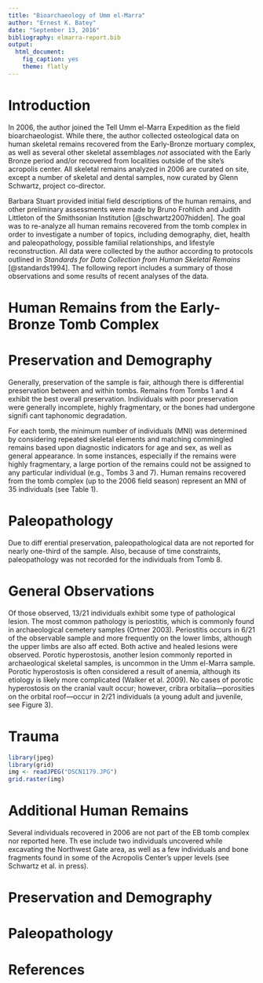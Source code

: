 ```yaml
---
title: "Bioarchaeology of Umm el-Marra"
author: "Ernest K. Batey"
date: "September 13, 2016"
bibliography: elmarra-report.bib
output: 
  html_document: 
    fig_caption: yes
    theme: flatly
---
```


# Introduction

In 2006, the author joined the Tell Umm el-Marra Expedition as the field bioarchaeologist. While there, the author collected osteological data on human skeletal remains recovered from the Early-Bronze mortuary complex, as well as several other skeletal assemblages *not* associated with the Early Bronze period and/or recovered from localities outside of the site's acropolis center. All skeletal remains analyzed in 2006 are curated on site, except a number of skeletal and dental samples, now curated by Glenn Schwartz, project co-director.

Barbara Stuart provided initial field descriptions of the human remains, and other preliminary assessments were made by Bruno Frohlich and Judith Littleton of the Smithsonian Institution [@schwartz2007hidden]. The goal was to re-analyze all human remains recovered from the tomb complex in order to investigate a number of topics, including demography, diet, health and paleopathology, possible familial relationships, and lifestyle reconstruction. All data were collected by the author according to protocols outlined in *Standards for Data Collection from Human Skeletal Remains* [@standards1994]. The following report includes a summary of those observations and some results of recent analyses of the data.

# Human Remains from the Early-Bronze Tomb Complex

# Preservation and Demography

Generally, preservation of the sample is fair, although there is differential preservation between and within tombs. Remains from Tombs 1 and 4 exhibit the best overall preservation. Individuals with poor preservation were generally incomplete, highly fragmentary, or the bones had undergone signifi cant taphonomic degradation.

For each tomb, the minimum number of individuals (MNI) was determined by considering repeated skeletal elements and matching commingled remains based upon diagnostic indicators for age and sex, as well as general appearance. In some instances, especially if the remains were highly fragmentary, a large portion of the remains could not be assigned to any particular individual (e.g., Tombs 3 and 7). Human remains recovered from the tomb complex (up to the 2006 field season) represent an MNI of 35 individuals (see Table 1).

# Paleopathology

Due to diff erential preservation, paleopathological data are not reported for nearly one-third of the sample. Also, because of time constraints, paleopathology was not recorded for the individuals from Tomb 8. 

# General Observations

Of those observed, 13/21 individuals exhibit some type of pathological lesion. The most common pathology is periostitis, which is commonly found in archaeological cemetery samples (Ortner 2003). Periostitis occurs in 6/21 of the observable sample and more frequently on the lower limbs, although the upper limbs are also aff ected. Both active and healed lesions were observed. Porotic hyperostosis, another lesion commonly reported in archaeological skeletal samples, is uncommon in the Umm el-Marra sample. Porotic hyperostosis is often considered a result of anemia, although its etiology is likely more complicated (Walker et al. 2009). No cases of porotic hyperostosis on the cranial vault occur; however, cribra orbitalia—porosities on the orbital roof—occur in 2/21 individuals (a young adult and juvenile, see Figure 3).

# Trauma

```r
library(jpeg)
library(grid)
img <- readJPEG("DSCN1179.JPG")
grid.raster(img)
```



# Additional Human Remains

Several individuals recovered in 2006 are not part of the EB tomb complex nor reported here. Th ese include two individuals uncovered while excavating the Northwest Gate area, as well as a few individuals and bone fragments found in some of the Acropolis Center’s upper levels (see Schwartz et al. in press).

# Preservation and Demography

# Paleopathology





# References
